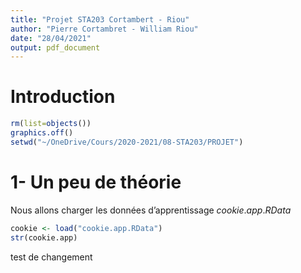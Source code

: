 ```yaml
---
title: "Projet STA203 Cortambert - Riou"
author: "Pierre Cortambret - William Riou"
date: "28/04/2021"
output: pdf_document
---
```


# Introduction

```r
rm(list=objects())
graphics.off()
setwd("~/OneDrive/Cours/2020-2021/08-STA203/PROJET")
```


# 1- Un peu de théorie
Nous allons charger les données d'apprentissage $cookie.app.RData$
```r
cookie <- load("cookie.app.RData")
str(cookie.app)
```

test de changement
